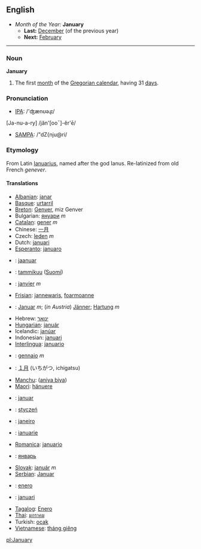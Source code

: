 ==English==
*''Month of the Year:'' '''January'''
**'''Last:''' [[December]] (of the previous year)
**'''Next:''' [[February]]
----

===Noun===
'''January'''
#The first [[month]] of the [[Gregorian calendar]], having 31 [[day]]s.

===Pronunciation===
*[[w:IPA|IPA]]: /'ʤænʊəɻɪ/
[Ja-nu-a-ry] /jăn'[ooˉ]-ĕr'ē/
*[[w:SAMPA|SAMPA]]: /"dZ{nju@ri/

===Etymology===
From Latin [[Ianuarius]], named after the god Ianus. Re-latinized from old French ''genever''.

====Translations====
*[[Albanian]]: [[janar]]
*[[Basque]]: [[urtarril]]
*[[Breton]]: [[Genver]], miz Genver
*Bulgarian: [[януари]] ''m''
*[[Catalan]]: [[gener]] ''m''
*Chinese: [[一月]]
*Czech: [[leden]] ''m''
*Dutch: [[januari]]
*[[Esperanto]]: [[januaro]]
*{{et}}: [[jaanuar]]
*{{fi}}: [[tammikuu]] ([[:fi:tammikuu|Suomi]])
*{{fr}}: [[janvier]] ''m''
*[[Frisian]]: [[jannewaris]], [[foarmoanne]]
*{{de}}: [[Januar]] ''m''; (''in Austria'') [[Jänner]]; [[Hartung]] ''m''
*Hebrew: [[ינואר]]
*[[Hungarian]]: [[január]]
*Icelandic: [[janúar]]
*Indonesian: [[januari]]
*[[Interlingua]]: [[januario]]
*{{it}}: [[gennaio]] ''m''
*{{ja}}: [[１月]] (いちがつ, ichigatsu)
*[[Manchu]]: ([[aniya biya]])
*[[Maori]]: [[hänuere]]
*{{no}}: [[januar]]
*{{pl}}: [[styczeń|stycze&#324;]]
*{{pt}}: [[janeiro]]
*{{ro}}: [[ianuarie]]
*[[Romanica]]: [[januario]]
*{{ru}}: [[январь]]
*[[Slovak]]: [[január]] ''m''
*[[Serbian]]: [[Januar]]
*{{es}}: [[enero]]
*{{sv}}: [[januari]]
*[[Tagalog]]: [[Enero]]
*[[Thai]]: [[มกราคม]]
*Turkish: [[ocak]]
*[[Vietnamese]]: [[tháng giêng]]

[[pl:January]]